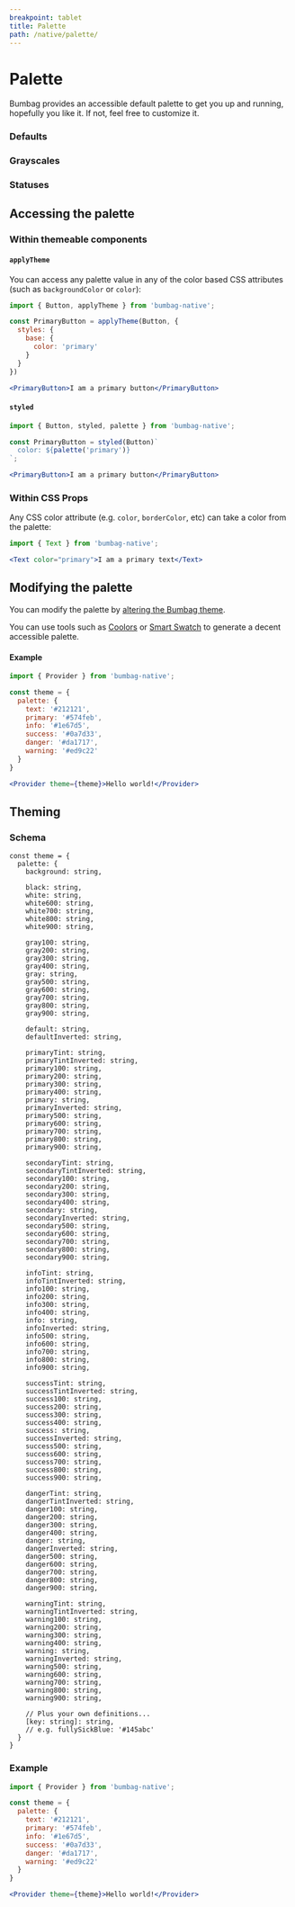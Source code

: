 ```yaml
---
breakpoint: tablet
title: Palette
path: /native/palette/
---
```



# Palette

Bumbag provides an accessible default palette to get you up and running, hopefully you like it. If not, feel free to customize it.

### Defaults

<Box marginBottom="major-7">
  <Columns>
    <Columns.Column spread={3} spreadMobile={6}><PaletteColor palette="default" /></Columns.Column>
  </Columns>
  <Columns marginTop="major-4">
    <Columns.Column spread={3} spreadMobile={6}><PaletteColor palette="text400" /></Columns.Column>
    <Columns.Column spread={3} spreadMobile={6}><PaletteColor palette="text300" /></Columns.Column>
    <Columns.Column spread={3} spreadMobile={6}><PaletteColor palette="text200" /></Columns.Column>
    <Columns.Column spread={3} spreadMobile={6}><PaletteColor palette="text100" /></Columns.Column>
  </Columns>
  <Columns marginTop="major-1">
    <Columns.Column spread={3} spreadMobile={6}><PaletteColor palette="text" /></Columns.Column>
    <Columns.Column spread={3} spreadMobile={6}><PaletteColor palette="textTint" /></Columns.Column>
  </Columns>
  <Columns marginTop="major-4">
    <Columns.Column spread={3} spreadMobile={6}><PaletteColor palette="primary400" /></Columns.Column>
    <Columns.Column spread={3} spreadMobile={6}><PaletteColor palette="primary300" /></Columns.Column>
    <Columns.Column spread={3} spreadMobile={6}><PaletteColor palette="primary200" /></Columns.Column>
    <Columns.Column spread={3} spreadMobile={6}><PaletteColor palette="primary100" /></Columns.Column>
  </Columns>
  <Columns marginTop="major-1">
    <Columns.Column spread={3} spreadMobile={6}><PaletteColor palette="primary" /></Columns.Column>
    <Columns.Column spread={3} spreadMobile={6}><PaletteColor palette="primaryTint" /></Columns.Column>
    <Columns.Column spread={3} spreadMobile={6}><PaletteColor palette="primaryShade" /></Columns.Column>
  </Columns>
  <Columns marginTop="major-1">
    <Columns.Column spread={3} spreadMobile={6}><PaletteColor palette="primary600" /></Columns.Column>
    <Columns.Column spread={3} spreadMobile={6}><PaletteColor palette="primary700" /></Columns.Column>
    <Columns.Column spread={3} spreadMobile={6}><PaletteColor palette="primary800" /></Columns.Column>
    <Columns.Column spread={3} spreadMobile={6}><PaletteColor palette="primary900" /></Columns.Column>
  </Columns>
  <Columns marginTop="major-4">
    <Columns.Column spread={3} spreadMobile={6}><PaletteColor palette="secondary400" /></Columns.Column>
    <Columns.Column spread={3} spreadMobile={6}><PaletteColor palette="secondary300" /></Columns.Column>
    <Columns.Column spread={3} spreadMobile={6}><PaletteColor palette="secondary200" /></Columns.Column>
    <Columns.Column spread={3} spreadMobile={6}><PaletteColor palette="secondary100" /></Columns.Column>
  </Columns>
  <Columns marginTop="major-1">
    <Columns.Column spread={3} spreadMobile={6}><PaletteColor palette="secondary" /></Columns.Column>
    <Columns.Column spread={3} spreadMobile={6}><PaletteColor palette="secondaryTint" /></Columns.Column>
    <Columns.Column spread={3} spreadMobile={6}><PaletteColor palette="secondaryShade" /></Columns.Column>
  </Columns>
  <Columns marginTop="major-1">
    <Columns.Column spread={3} spreadMobile={6}><PaletteColor palette="secondary600" /></Columns.Column>
    <Columns.Column spread={3} spreadMobile={6}><PaletteColor palette="secondary700" /></Columns.Column>
    <Columns.Column spread={3} spreadMobile={6}><PaletteColor palette="secondary800" /></Columns.Column>
    <Columns.Column spread={3} spreadMobile={6}><PaletteColor palette="secondary900" /></Columns.Column>
  </Columns>
</Box>

### Grayscales

<Box marginBottom="major-7">
  <Columns>
    <Columns.Column spread={3} spreadMobile={6}><PaletteColor palette="black" /></Columns.Column>
  </Columns>
  <Columns marginTop="major-1">
    <Columns.Column spread={3} spreadMobile={6}><PaletteColor palette="black400" /></Columns.Column>
    <Columns.Column spread={3} spreadMobile={6}><PaletteColor palette="black300" /></Columns.Column>
    <Columns.Column spread={3} spreadMobile={6}><PaletteColor palette="black200" /></Columns.Column>
    <Columns.Column spread={3} spreadMobile={6}><PaletteColor palette="black100" /></Columns.Column>
  </Columns>
  <Columns marginTop="major-4">
    <Columns.Column spread={3} spreadMobile={6}><PaletteColor palette="white" /></Columns.Column>
  </Columns>
  <Columns marginTop="major-1">
    <Columns.Column spread={3} spreadMobile={6}><PaletteColor palette="white600" /></Columns.Column>
    <Columns.Column spread={3} spreadMobile={6}><PaletteColor palette="white700" /></Columns.Column>
    <Columns.Column spread={3} spreadMobile={6}><PaletteColor palette="white800" /></Columns.Column>
    <Columns.Column spread={3} spreadMobile={6}><PaletteColor palette="white900" /></Columns.Column>
  </Columns>
  <Columns marginTop="major-4">
    <Columns.Column spread={3} spreadMobile={6}><PaletteColor palette="gray400" /></Columns.Column>
    <Columns.Column spread={3} spreadMobile={6}><PaletteColor palette="gray300" /></Columns.Column>
    <Columns.Column spread={3} spreadMobile={6}><PaletteColor palette="gray200" /></Columns.Column>
    <Columns.Column spread={3} spreadMobile={6}><PaletteColor palette="gray100" /></Columns.Column>
  </Columns>
  <Columns marginTop="major-1">
    <Columns.Column spread={3} spreadMobile={6}><PaletteColor palette="gray" /></Columns.Column>
  </Columns>
  <Columns marginTop="major-1">
    <Columns.Column spread={3} spreadMobile={6}><PaletteColor palette="gray600" /></Columns.Column>
    <Columns.Column spread={3} spreadMobile={6}><PaletteColor palette="gray700" /></Columns.Column>
    <Columns.Column spread={3} spreadMobile={6}><PaletteColor palette="gray800" /></Columns.Column>
    <Columns.Column spread={3} spreadMobile={6}><PaletteColor palette="gray900" /></Columns.Column>
  </Columns>
</Box>

### Statuses

<Box marginBottom="major-7">
  <Columns>
    <Columns.Column spread={3} spreadMobile={6}><PaletteColor palette="info400" /></Columns.Column>
    <Columns.Column spread={3} spreadMobile={6}><PaletteColor palette="info300" /></Columns.Column>
    <Columns.Column spread={3} spreadMobile={6}><PaletteColor palette="info200" /></Columns.Column>
    <Columns.Column spread={3} spreadMobile={6}><PaletteColor palette="info100" /></Columns.Column>
  </Columns>
  <Columns marginTop="major-1">
    <Columns.Column spread={3} spreadMobile={6}><PaletteColor palette="info" /></Columns.Column>
    <Columns.Column spread={3} spreadMobile={6}><PaletteColor palette="infoTint" /></Columns.Column>
    <Columns.Column spread={3} spreadMobile={6}><PaletteColor palette="infoShade" /></Columns.Column>
  </Columns>
  <Columns marginTop="major-1">
    <Columns.Column spread={3} spreadMobile={6}><PaletteColor palette="info600" /></Columns.Column>
    <Columns.Column spread={3} spreadMobile={6}><PaletteColor palette="info700" /></Columns.Column>
    <Columns.Column spread={3} spreadMobile={6}><PaletteColor palette="info800" /></Columns.Column>
    <Columns.Column spread={3} spreadMobile={6}><PaletteColor palette="info900" /></Columns.Column>
  </Columns>
  <Columns marginTop="major-4">
    <Columns.Column spread={3} spreadMobile={6}><PaletteColor palette="success400" /></Columns.Column>
    <Columns.Column spread={3} spreadMobile={6}><PaletteColor palette="success300" /></Columns.Column>
    <Columns.Column spread={3} spreadMobile={6}><PaletteColor palette="success200" /></Columns.Column>
    <Columns.Column spread={3} spreadMobile={6}><PaletteColor palette="success100" /></Columns.Column>
  </Columns>
  <Columns marginTop="major-1">
    <Columns.Column spread={3} spreadMobile={6}><PaletteColor palette="success" /></Columns.Column>
    <Columns.Column spread={3} spreadMobile={6}><PaletteColor palette="successTint" /></Columns.Column>
    <Columns.Column spread={3} spreadMobile={6}><PaletteColor palette="successShade" /></Columns.Column>
  </Columns>
  <Columns marginTop="major-1">
    <Columns.Column spread={3} spreadMobile={6}><PaletteColor palette="success600" /></Columns.Column>
    <Columns.Column spread={3} spreadMobile={6}><PaletteColor palette="success700" /></Columns.Column>
    <Columns.Column spread={3} spreadMobile={6}><PaletteColor palette="success800" /></Columns.Column>
    <Columns.Column spread={3} spreadMobile={6}><PaletteColor palette="success900" /></Columns.Column>
  </Columns>
  <Columns marginTop="major-4">
    <Columns.Column spread={3} spreadMobile={6}><PaletteColor palette="danger400" /></Columns.Column>
    <Columns.Column spread={3} spreadMobile={6}><PaletteColor palette="danger300" /></Columns.Column>
    <Columns.Column spread={3} spreadMobile={6}><PaletteColor palette="danger200" /></Columns.Column>
    <Columns.Column spread={3} spreadMobile={6}><PaletteColor palette="danger100" /></Columns.Column>
  </Columns>
  <Columns marginTop="major-1">
    <Columns.Column spread={3} spreadMobile={6}><PaletteColor palette="danger" /></Columns.Column>
    <Columns.Column spread={3} spreadMobile={6}><PaletteColor palette="dangerTint" /></Columns.Column>
    <Columns.Column spread={3} spreadMobile={6}><PaletteColor palette="dangerShade" /></Columns.Column>
  </Columns>
  <Columns marginTop="major-1">
    <Columns.Column spread={3} spreadMobile={6}><PaletteColor palette="danger600" /></Columns.Column>
    <Columns.Column spread={3} spreadMobile={6}><PaletteColor palette="danger700" /></Columns.Column>
    <Columns.Column spread={3} spreadMobile={6}><PaletteColor palette="danger800" /></Columns.Column>
    <Columns.Column spread={3} spreadMobile={6}><PaletteColor palette="danger900" /></Columns.Column>
  </Columns>
  <Columns marginTop="major-4">
    <Columns.Column spread={3} spreadMobile={6}><PaletteColor palette="warning400" /></Columns.Column>
    <Columns.Column spread={3} spreadMobile={6}><PaletteColor palette="warning300" /></Columns.Column>
    <Columns.Column spread={3} spreadMobile={6}><PaletteColor palette="warning200" /></Columns.Column>
    <Columns.Column spread={3} spreadMobile={6}><PaletteColor palette="warning100" /></Columns.Column>
  </Columns>
  <Columns marginTop="major-1">
    <Columns.Column spread={3} spreadMobile={6}><PaletteColor palette="warning" /></Columns.Column>
    <Columns.Column spread={3} spreadMobile={6}><PaletteColor palette="warningTint" /></Columns.Column>
    <Columns.Column spread={3} spreadMobile={6}><PaletteColor palette="warningShade" /></Columns.Column>
  </Columns>
  <Columns marginTop="major-1">
    <Columns.Column spread={3} spreadMobile={6}><PaletteColor palette="warning600" /></Columns.Column>
    <Columns.Column spread={3} spreadMobile={6}><PaletteColor palette="warning700" /></Columns.Column>
    <Columns.Column spread={3} spreadMobile={6}><PaletteColor palette="warning800" /></Columns.Column>
    <Columns.Column spread={3} spreadMobile={6}><PaletteColor palette="warning900" /></Columns.Column>
  </Columns>
</Box>

## Accessing the palette

### Within themeable components

#### `applyTheme`

You can access any palette value in any of the color based CSS attributes (such as `backgroundColor` or `color`):

```jsx
import { Button, applyTheme } from 'bumbag-native';

const PrimaryButton = applyTheme(Button, {
  styles: {
    base: {
      color: 'primary'
    }
  }
})

<PrimaryButton>I am a primary button</PrimaryButton>
```

#### `styled`

```jsx
import { Button, styled, palette } from 'bumbag-native';

const PrimaryButton = styled(Button)`
  color: ${palette('primary')}
`;

<PrimaryButton>I am a primary button</PrimaryButton>
```

### Within CSS Props

Any CSS color attribute (e.g. `color`, `borderColor`, etc) can take a color from the palette:

```jsx
import { Text } from 'bumbag-native';

<Text color="primary">I am a primary text</Text>
```

## Modifying the palette

You can modify the palette by [altering the Bumbag theme](/theming).

You can use tools such as [Coolors](https://coolors.co/) or [Smart Swatch](https://smart-swatch.netlify.app/) to generate a decent accessible palette.

#### Example

```jsx
import { Provider } from 'bumbag-native';

const theme = {
  palette: {
    text: '#212121',
    primary: '#574feb',
    info: '#1e67d5',
    success: '#0a7d33',
    danger: '#da1717',
    warning: '#ed9c22'
  }
}

<Provider theme={theme}>Hello world!</Provider>
```

## Theming

### Schema

```
const theme = {
  palette: {
    background: string,

    black: string,
    white: string,
    white600: string,
    white700: string,
    white800: string,
    white900: string,

    gray100: string,
    gray200: string,
    gray300: string,
    gray400: string,
    gray: string,
    gray500: string,
    gray600: string,
    gray700: string,
    gray800: string,
    gray900: string,

    default: string,
    defaultInverted: string,

    primaryTint: string,
    primaryTintInverted: string,
    primary100: string,
    primary200: string,
    primary300: string,
    primary400: string,
    primary: string,
    primaryInverted: string,
    primary500: string,
    primary600: string,
    primary700: string,
    primary800: string,
    primary900: string,

    secondaryTint: string,
    secondaryTintInverted: string,
    secondary100: string,
    secondary200: string,
    secondary300: string,
    secondary400: string,
    secondary: string,
    secondaryInverted: string,
    secondary500: string,
    secondary600: string,
    secondary700: string,
    secondary800: string,
    secondary900: string,

    infoTint: string,
    infoTintInverted: string,
    info100: string,
    info200: string,
    info300: string,
    info400: string,
    info: string,
    infoInverted: string,
    info500: string,
    info600: string,
    info700: string,
    info800: string,
    info900: string,

    successTint: string,
    successTintInverted: string,
    success100: string,
    success200: string,
    success300: string,
    success400: string,
    success: string,
    successInverted: string,
    success500: string,
    success600: string,
    success700: string,
    success800: string,
    success900: string,

    dangerTint: string,
    dangerTintInverted: string,
    danger100: string,
    danger200: string,
    danger300: string,
    danger400: string,
    danger: string,
    dangerInverted: string,
    danger500: string,
    danger600: string,
    danger700: string,
    danger800: string,
    danger900: string,

    warningTint: string,
    warningTintInverted: string,
    warning100: string,
    warning200: string,
    warning300: string,
    warning400: string,
    warning: string,
    warningInverted: string,
    warning500: string,
    warning600: string,
    warning700: string,
    warning800: string,
    warning900: string,

    // Plus your own definitions...
    [key: string]: string,
    // e.g. fullySickBlue: '#145abc'
  }
}
```

### Example

```jsx
import { Provider } from 'bumbag-native';

const theme = {
  palette: {
    text: '#212121',
    primary: '#574feb',
    info: '#1e67d5',
    success: '#0a7d33',
    danger: '#da1717',
    warning: '#ed9c22'
  }
}

<Provider theme={theme}>Hello world!</Provider>
```
